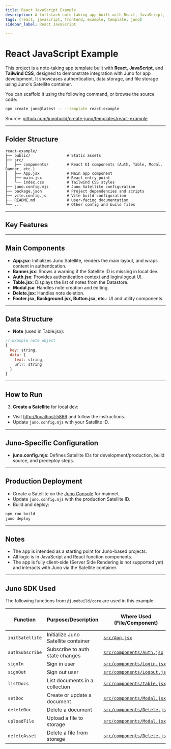 ```yaml
---
title: React JavaScript Example
description: A fullstack note-taking app built with React, JavaScript, and Tailwind CSS using Juno for authentication, data, and file storage.
tags: [react, javascript, frontend, example, template, juno]
sidebar_label: React JavaScript

---
```


# React JavaScript Example

This project is a note-taking app template built with **React**, **JavaScript**, and **Tailwind CSS**, designed to demonstrate integration with Juno for app development. It showcases authentication, data storage, and file storage using Juno's Satellite container.

You can scaffold it using the following command, or browse the source code:

```bash
npm create juno@latest -- --template react-example
```

Source: [github.com/junobuild/create-juno/templates/react-example](https://github.com/junobuild/create-juno/tree/main/templates/react-example)

---

## Folder Structure

```
react-example/
├── public/                # Static assets
├── src/
│   ├── components/        # React UI components (Auth, Table, Modal, Banner, etc.)
│   ├── App.jsx            # Main app component
│   ├── main.jsx           # React entry point
│   └── index.css          # Tailwind CSS styles
├── juno.config.mjs        # Juno Satellite configuration
├── package.json           # Project dependencies and scripts
├── vite.config.js         # Vite build configuration
├── README.md              # User-facing documentation
└── ...                    # Other config and build files
```

---

## Key Features


<KeyFeatures />

---

## Main Components

- **App.jsx**: Initializes Juno Satellite, renders the main layout, and wraps content in authentication.
- **Banner.jsx**: Shows a warning if the Satellite ID is missing in local dev.
- **Auth.jsx**: Provides authentication context and login/logout UI.
- **Table.jsx**: Displays the list of notes from the Datastore.
- **Modal.jsx**: Handles note creation and editing.
- **Delete.jsx**: Handles note deletion.
- **Footer.jsx, Background.jsx, Button.jsx, etc.**: UI and utility components.

---

## Data Structure

- **Note** (used in Table.jsx):

```js
// Example note object
{
  key: string,
  data: {
    text: string,
    url?: string
  }
}
```

---

## How to Run


<HowToStart />

3. **Create a Satellite** for local dev:

- Visit [http://localhost:5866](http://localhost:5866) and follow the instructions.
- Update `juno.config.mjs` with your Satellite ID.


<HowToRun />

---

## Juno-Specific Configuration

- **juno.config.mjs**: Defines Satellite IDs for development/production, build source, and predeploy steps.

---

## Production Deployment

- Create a Satellite on the [Juno Console](https://console.juno.build) for mainnet.
- Update `juno.config.mjs` with the production Satellite ID.
- Build and deploy:

```bash
npm run build
juno deploy
```

---

## Notes

- The app is intended as a starting point for Juno-based projects.
- All logic is in JavaScript and React function components.
- The app is fully client-side (Server Side Rendering is not supported yet) and interacts with Juno via the Satellite container.

---

## Juno SDK Used

The following functions from `@junobuild/core` are used in this example:

| Function        | Purpose/Description                 | Where Used (File/Component)                                                                                                         | Juno Docs/Source Reference                                                             |
| --------------- | ----------------------------------- | ----------------------------------------------------------------------------------------------------------------------------------- | -------------------------------------------------------------------------------------- |
| `initSatellite` | Initialize Juno Satellite container | [`src/App.jsx`](https://github.com/junobuild/create-juno/blob/main/templates/react-example/src/App.jsx)                             | [initSatellite](https://juno.build/docs/setup-the-sdk#initialization)                  |
| `authSubscribe` | Subscribe to auth state changes     | [`src/components/Auth.jsx`](https://github.com/junobuild/create-juno/blob/main/templates/react-example/src/components/Auth.jsx)     | [authSubscribe](https://juno.build/docs/build/authentication/development#subscription) |
| `signIn`        | Sign in user                        | [`src/components/Login.jsx`](https://github.com/junobuild/create-juno/blob/main/templates/react-example/src/components/Login.jsx)   | [signIn](https://juno.build/docs/build/authentication/development#sign-in)             |
| `signOut`       | Sign out user                       | [`src/components/Logout.jsx`](https://github.com/junobuild/create-juno/blob/main/templates/react-example/src/components/Logout.jsx) | [signOut](https://juno.build/docs/build/authentication/development#sign-out)           |
| `listDocs`      | List documents in a collection      | [`src/components/Table.jsx`](https://github.com/junobuild/create-juno/blob/main/templates/react-example/src/components/Table.jsx)   | [listDocs](https://juno.build/docs/build/datastore/development#list-documents)         |
| `setDoc`        | Create or update a document         | [`src/components/Modal.jsx`](https://github.com/junobuild/create-juno/blob/main/templates/react-example/src/components/Modal.jsx)   | [setDoc](https://juno.build/docs/build/datastore/development#add-a-document)           |
| `deleteDoc`     | Delete a document                   | [`src/components/Delete.jsx`](https://github.com/junobuild/create-juno/blob/main/templates/react-example/src/components/Delete.jsx) | [deleteDoc](https://juno.build/docs/build/datastore/development#delete-a-document)     |
| `uploadFile`    | Upload a file to storage            | [`src/components/Modal.jsx`](https://github.com/junobuild/create-juno/blob/main/templates/react-example/src/components/Modal.jsx)   | [uploadFile](https://juno.build/docs/build/storage/development#upload-asset)           |
| `deleteAsset`   | Delete a file from storage          | [`src/components/Delete.jsx`](https://github.com/junobuild/create-juno/blob/main/templates/react-example/src/components/Delete.jsx) | [deleteAsset](https://juno.build/docs/build/storage/development#delete-asset)          |
